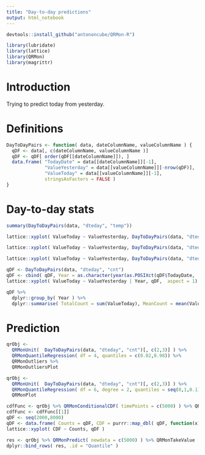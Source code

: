 ```yaml
---
title: "Day-to-day predictions"
output: html_notebook
---
```


```r
devtools::install_github("antononcube/QRMon-R")
```

```r
library(lubridate)
library(lattice)
library(QRMon)
library(magrittr)
```

# Introduction

Trying to predict today from yesterday.

# Definitions

```r
DayToDayPairs <- function( data, dateColumnName, valueColumnName ) {
  qDF <- data[, c(dateColumnName, valueColumnName )]
  qDF <- qDF[ order(qDF[[dateColumnName]]), ]
  data.frame( "TodayDate" = data[[dateColumnName]][-1], 
              "ValueYesterday" = data[[valueColumnName]][-nrow(qDF)], 
              "ValueToday" = data[[valueColumnName]][-1], 
              stringsAsFactors = FALSE )  
}
```



# Day-to-day stats

```r
summary(DayToDayPairs(data, "dteday", "temp"))
```

```r
lattice::xyplot( ValueToday ~ ValueYesterday, DayToDayPairs(data, "dteday", "temp"), aspect = 1 )
```

```r
lattice::xyplot( ValueToday ~ ValueYesterday, DayToDayPairs(data, "dteday", "windspeed"), aspect = 1 )
```

```r
lattice::xyplot( ValueToday ~ ValueYesterday, DayToDayPairs(data, "dteday", "cnt"), aspect = 1 )
```



```r
qDF <- DayToDayPairs(data, "dteday", "cnt") 
qDF <- cbind( qDF, Year = as.character(year(as.POSIXct(qDF$TodayDate,  format="%m/%d/%Y"))) )
lattice::xyplot( ValueToday ~ ValueYesterday | Year, qDF,  aspect = 1)
```

```r
qDF %>% 
  dplyr::group_by( Year ) %>% 
  dplyr::summarise( TotalCount = sum(ValueToday), MeanCount = mean(ValueToday))
```

# Prediction

```r
qrObj <-
  QRMonUnit(  DayToDayPairs(data, "dteday", "cnt")[, c(2,3)] ) %>% 
  QRMonQuantileRegression( df = 4, quantiles = c(0.02,0.98)) %>% 
  QRMonOutliers %>% 
  QRMonOutliersPlot
```

```r
qrObj <-
  QRMonUnit(  DayToDayPairs(data, "dteday", "cnt")[, c(2,3)] ) %>% 
  QRMonQuantileRegression( df = 6, degree = 2, quantiles = seq(0,1,0.1)) %>% 
  QRMonPlot
```


```r
cdfFunc <- qrObj %>% QRMonConditionalCDF( timePoints = c(5000) ) %>% QRMonTakeValue
cdfFunc <- cdfFunc[[1]]
qDF <- seq(2000,8000)
qDF <- data.frame( Counts = qDF, CDF = purrr::map_dbl( qDF, function(x) cdfFunc(x) ) )
lattice::xyplot( CDF ~ Counts, qDF )
```

```r
res <- qrObj %>% QRMonPredict( newdata = c(5000) ) %>% QRMonTakeValue
dplyr::bind_rows( res, .id = "Quantile" )
```

